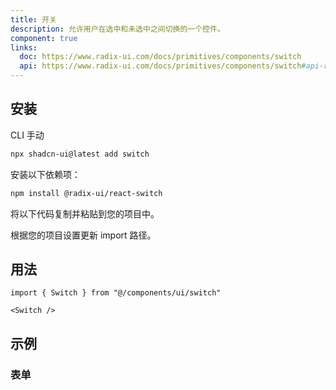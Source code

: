 ```yaml
---
title: 开关
description: 允许用户在选中和未选中之间切换的一个控件。
component: true
links:
  doc: https://www.radix-ui.com/docs/primitives/components/switch
  api: https://www.radix-ui.com/docs/primitives/components/switch#api-reference
---
```


<ComponentPreview name="switch-demo" description="一个开关组件。" />

## 安装

<Tabs defaultValue="cli">

<TabsList>
  <TabsTrigger value="cli">CLI</TabsTrigger>
  <TabsTrigger value="manual">手动</TabsTrigger>
</TabsList>
<TabsContent value="cli">

```bash
npx shadcn-ui@latest add switch
```

</TabsContent>

<TabsContent value="manual">

<Steps>

<Step>安装以下依赖项：</Step>

```bash
npm install @radix-ui/react-switch
```

<Step>将以下代码复制并粘贴到您的项目中。</Step>

<ComponentSource name="switch" />

<Step>根据您的项目设置更新 import 路径。</Step>

</Steps>

</TabsContent>

</Tabs>

## 用法

```tsx
import { Switch } from "@/components/ui/switch"
```

```tsx
<Switch />
```

## 示例

### 表单

<ComponentPreview name="switch-form" />